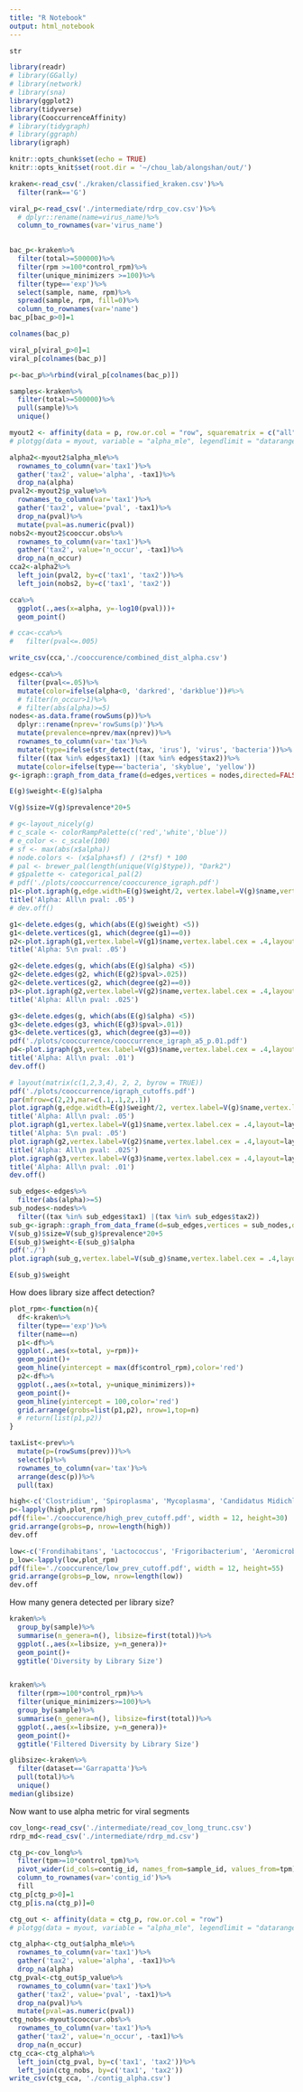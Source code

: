 ```yaml
---
title: "R Notebook"
output: html_notebook
---
```

```r
str
```

```r

library(readr)
# library(GGally)
# library(network)
# library(sna)
library(ggplot2)
library(tidyverse)
library(CooccurrenceAffinity)
# library(tidygraph)
# library(ggraph)
library(igraph)

```

```r
knitr::opts_chunk$set(echo = TRUE)
knitr::opts_knit$set(root.dir = '~/chou_lab/alongshan/out/')

```
```r
kraken<-read_csv('./kraken/classified_kraken.csv')%>%
  filter(rank=='G')
```
```r
viral_p<-read_csv('./intermediate/rdrp_cov.csv')%>%
  # dplyr::rename(name=virus_name)%>%
  column_to_rownames(var='virus_name')
  
```
```r

bac_p<-kraken%>%
  filter(total>=500000)%>%
  filter(rpm >=100*control_rpm)%>%
  filter(unique_minimizers >=100)%>%
  filter(type=='exp')%>%
  select(sample, name, rpm)%>%
  spread(sample, rpm, fill=0)%>%
  column_to_rownames(var='name')
bac_p[bac_p>0]=1
```
```r
colnames(bac_p)
```

```r
viral_p[viral_p>0]=1
viral_p[colnames(bac_p)]
```
```r
p<-bac_p%>%rbind(viral_p[colnames(bac_p)])
```



```r
samples<-kraken%>%
  filter(total>=500000)%>%
  pull(sample)%>%
  unique()

```




```r
myout2 <- affinity(data = p, row.or.col = "row", squarematrix = c("all"))
# plotgg(data = myout, variable = "alpha_mle", legendlimit = "datarange")

alpha2<-myout2$alpha_mle%>%
  rownames_to_column(var='tax1')%>%
  gather('tax2', value='alpha', -tax1)%>%
  drop_na(alpha)
pval2<-myout2$p_value%>%
  rownames_to_column(var='tax1')%>%
  gather('tax2', value='pval', -tax1)%>%
  drop_na(pval)%>%
  mutate(pval=as.numeric(pval))
nobs2<-myout2$cooccur.obs%>%
  rownames_to_column(var='tax1')%>%
  gather('tax2', value='n_occur', -tax1)%>%
  drop_na(n_occur)
cca2<-alpha2%>%
  left_join(pval2, by=c('tax1', 'tax2'))%>%
  left_join(nobs2, by=c('tax1', 'tax2'))
```




```r
cca%>%
  ggplot(.,aes(x=alpha, y=-log10(pval)))+
  geom_point()
```


```r
# cca<-cca%>%
#   filter(pval<=.005)

write_csv(cca,'./cooccurence/combined_dist_alpha.csv')
```



```r

edges<-cca%>%
  filter(pval<=.05)%>%
  mutate(color=ifelse(alpha<0, 'darkred', 'darkblue'))#%>%
  # filter(n_occur>1)%>%
  # filter(abs(alpha)>=5)
nodes<-as.data.frame(rowSums(p))%>%
  dplyr::rename(nprev='rowSums(p)')%>%
  mutate(prevalence=nprev/max(nprev))%>%
  rownames_to_column(var='tax')%>%
  mutate(type=ifelse(str_detect(tax, 'irus'), 'virus', 'bacteria'))%>%
  filter((tax %in% edges$tax1) |(tax %in% edges$tax2))%>%
  mutate(color=ifelse(type=='bacteria', 'skyblue', 'yellow'))
g<-igraph::graph_from_data_frame(d=edges,vertices = nodes,directed=FALSE)

E(g)$weight<-E(g)$alpha

V(g)$size=V(g)$prevalence*20+5

# g<-layout_nicely(g)
# c_scale <- colorRampPalette(c('red','white','blue'))
# e_color <- c_scale(100)
# sf <- max(abs(x$alpha))
# node.colors <- (x$alpha+sf) / (2*sf) * 100
# pal <- brewer_pal(length(unique(V(g)$type)), "Dark2")
# g$palette <- categorical_pal(2)
# pdf('./plots/cooccurrence/cooccurence_igraph.pdf')
p1<-plot.igraph(g,edge.width=E(g)$weight/2, vertex.label=V(g)$name,vertex.label.cex = .4,layout=layout_nicely)
title('Alpha: All\n pval: .05')
# dev.off()
```

```r
g1<-delete.edges(g, which(abs(E(g)$weight) <5))
g1<-delete.vertices(g1, which(degree(g1)==0))
p2<-plot.igraph(g1,vertex.label=V(g1)$name,vertex.label.cex = .4,layout=layout_nicely)
title('Alpha: 5\n pval: .05')
```


```r
g2<-delete.edges(g, which(abs(E(g)$alpha) <5))
g2<-delete.edges(g2, which(E(g2)$pval>.025))
g2<-delete.vertices(g2, which(degree(g2)==0))
p3<-plot.igraph(g2,vertex.label=V(g2)$name,vertex.label.cex = .4,layout=layout_nicely)
title('Alpha: All\n pval: .025')
```
```r
g3<-delete.edges(g, which(abs(E(g)$alpha) <5))
g3<-delete.edges(g3, which(E(g3)$pval>.01))
g3<-delete.vertices(g3, which(degree(g3)==0))
pdf('./plots/cooccurrence/cooccurrence_igraph_a5_p.01.pdf')
p4<-plot.igraph(g3,vertex.label=V(g3)$name,vertex.label.cex = .4,layout=layout_nicely)
title('Alpha: All\n pval: .01')
dev.off()
```
```r
# layout(matrix(c(1,2,3,4), 2, 2, byrow = TRUE))
pdf('./plots/cooccurrence/igraph_cutoffs.pdf')
par(mfrow=c(2,2),mar=c(.1,.1,2,.1))
plot.igraph(g,edge.width=E(g)$weight/2, vertex.label=V(g)$name,vertex.label.cex = .4,layout=layout_nicely)
title('Alpha: All\n pval: .05')
plot.igraph(g1,vertex.label=V(g1)$name,vertex.label.cex = .4,layout=layout_nicely)
title('Alpha: 5\n pval: .05')
plot.igraph(g2,vertex.label=V(g2)$name,vertex.label.cex = .4,layout=layout_nicely)
title('Alpha: All\n pval: .025')
plot.igraph(g3,vertex.label=V(g3)$name,vertex.label.cex = .4,layout=layout_nicely)
title('Alpha: All\n pval: .01')
dev.off()
```

```r
sub_edges<-edges%>%
  filter(abs(alpha)>=5)
sub_nodes<-nodes%>%
  filter((tax %in% sub_edges$tax1) |(tax %in% sub_edges$tax2))
sub_g<-igraph::graph_from_data_frame(d=sub_edges,vertices = sub_nodes,directed=FALSE)
V(sub_g)$size=V(sub_g)$prevalence*20+5
E(sub_g)$weight<-E(sub_g)$alpha
pdf('./')
plot.igraph(sub_g,vertex.label=V(sub_g)$name,vertex.label.cex = .4,layout=layout_nicely)
```
```r
E(sub_g)$weight
```



How does library size affect detection?
```r
plot_rpm<-function(n){
  df<-kraken%>%
  filter(type=='exp')%>%
  filter(name==n)
  p1<-df%>%
  ggplot(.,aes(x=total, y=rpm))+
  geom_point()+
  geom_hline(yintercept = max(df$control_rpm),color='red')
  p2<-df%>%
  ggplot(.,aes(x=total, y=unique_minimizers))+
  geom_point()+
  geom_hline(yintercept = 100,color='red')
  grid.arrange(grobs=list(p1,p2), nrow=1,top=n)
  # return(list(p1,p2))
}

```
```r
taxList<-prev%>%
  mutate(p=(rowSums(prev)))%>%
  select(p)%>%
  rownames_to_column(var='tax')%>%
  arrange(desc(p))%>%
  pull(tax)
```


```r
high<-c('Clostridium', 'Spiroplasma', 'Mycoplasma', 'Candidatus Midichloria', 'Campylobacter', 'Blattabacterium', 'Buchnera', 'Helicobacter')
p<-lapply(high,plot_rpm)
pdf(file='./cooccurence/high_prev_cutoff.pdf', width = 12, height=30)
grid.arrange(grobs=p, nrow=length(high))
dev.off
```

```r
low<-c('Frondihabitans', 'Lactococcus', 'Frigoribacterium', 'Aeromicrobium', 'Mycobacteroides', 'Kinneococcus', 'Kinneretia', 'Mitsuaria', 'Pseudonocardia', 'Alicycliphilus', 'Paucibacter', 'Aquabacterium', 'Ramlibacter', 'Kytococcus', 'Salmonella')
p_low<-lapply(low,plot_rpm)
pdf(file='./cooccurence/low_prev_cutoff.pdf', width = 12, height=55)
grid.arrange(grobs=p_low, nrow=length(low))
dev.off
```

How many genera detected per library size?
```r
kraken%>%
  group_by(sample)%>%
  summarise(n_genera=n(), libsize=first(total))%>%
  ggplot(.,aes(x=libsize, y=n_genera))+
  geom_point()+
  ggtitle('Diversity by Library Size')


kraken%>%
  filter(rpm>=100*control_rpm)%>%
  filter(unique_minimizers>=100)%>%
  group_by(sample)%>%
  summarise(n_genera=n(), libsize=first(total))%>%
  ggplot(.,aes(x=libsize, y=n_genera))+
  geom_point()+
  ggtitle('Filtered Diversity by Library Size')
```


```r
glibsize<-kraken%>%
  filter(dataset=='Garrapatta')%>%
  pull(total)%>%
  unique()
median(glibsize)
```
Now want to use alpha metric for viral segments
```r
cov_long<-read_csv('./intermediate/read_cov_long_trunc.csv')
rdrp_md<-read_csv('./intermediate/rdrp_md.csv')
```
```r
ctg_p<-cov_long%>%
  filter(tpm>=10*control_tpm)%>%
  pivot_wider(id_cols=contig_id, names_from=sample_id, values_from=tpm)%>%
  column_to_rownames(var='contig_id')%>%
  fill
ctg_p[ctg_p>0]=1
ctg_p[is.na(ctg_p)]=0
```

```r
ctg_out <- affinity(data = ctg_p, row.or.col = "row")
# plotgg(data = myout, variable = "alpha_mle", legendlimit = "datarange")

ctg_alpha<-ctg_out$alpha_mle%>%
  rownames_to_column(var='tax1')%>%
  gather('tax2', value='alpha', -tax1)%>%
  drop_na(alpha)
ctg_pval<-ctg_out$p_value%>%
  rownames_to_column(var='tax1')%>%
  gather('tax2', value='pval', -tax1)%>%
  drop_na(pval)%>%
  mutate(pval=as.numeric(pval))
ctg_nobs<-myout$cooccur.obs%>%
  rownames_to_column(var='tax1')%>%
  gather('tax2', value='n_occur', -tax1)%>%
  drop_na(n_occur)
ctg_cca<-ctg_alpha%>%
  left_join(ctg_pval, by=c('tax1', 'tax2'))%>%
  left_join(ctg_nobs, by=c('tax1', 'tax2'))
write_csv(ctg_cca, './contig_alpha.csv')
```

